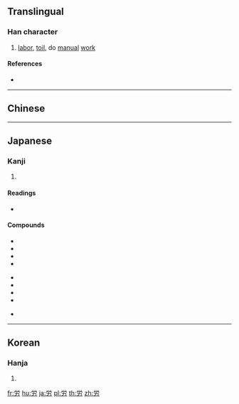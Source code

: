 {{character info/new}}
{{also|劳}}
==Translingual==
{{Han simplified forms|勞|労|劳}}

===Han character===
{{Han char|rn=19|rad=力|as=05|sn=7|four=|canj=FBKS|ids=⿳⺍冖力}}

# [[labor]], [[toil]], do [[manual]] [[work]]

====References====
* {{Han ref|kx=0147.071|dkj=02329|dj=0331.150|hdz=10369.011|uh=52B4|ud=21172}}

----

==Chinese==
{{zh-see|勞|v}}

----

==Japanese==

===Kanji===
{{ja-kanji|grade=4|rs=力05|style=s|kyu=勞}}

# {{defn|lang=ja|sort=力05}}

====Readings====
* {{ja-readings|on=[[ろう]] (rō)|kun=[[つかれる]] (tsukareru), [[ねぎらう]] (negirau), [[いたわる]] (itawaru), [[いたずき]] (itazuki)}}

====Compounds====
{{top3}}
* {{ja-l|労役|ろうえき|rōeki}}
* {{ja-l|労働|ろうどう|rōdō}}
* {{ja-l|労力|ろうりょく|rōryoku}}
* {{ja-l|苦労|くろう|kurō}}
{{mid3}}
* {{ja-l|疲労|ひろう|hirō}}
* {{ja-l|労務費|ろうむひ|rōmuhi}}
* {{ja-l|厚労省|こうろうしょう|kōrōshō}}
* {{ja-l|厚生労働省|こうせいろうどうしょう|kōseirōdōshō}}
{{mid3}}
* {{ja-l|厚労相|こうろうしょう|kōrōshō}}
{{bottom}}

----

==Korean==

===Hanja===
{{ko-hanja|hangeul=로|rv=ro|mr=ro}}

# {{defn|lang=ko|sort=力05}}

[[fr:労]]
[[hu:労]]
[[ja:労]]
[[pl:労]]
[[th:労]]
[[zh:労]]